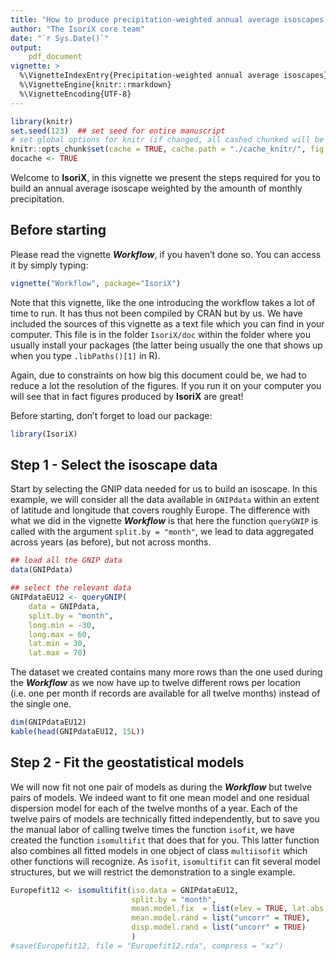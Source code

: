 ```yaml
---
title: "How to produce precipitation-weighted annual average isoscapes in IsoriX?"
author: "The IsoriX core team"
date: "`r Sys.Date()`"
output:
    pdf_document
vignette: >
  %\VignetteIndexEntry{Precipitation-weighted annual average isoscapes}
  %\VignetteEngine{knitr::rmarkdown}
  %\VignetteEncoding{UTF-8}
---
```


```r
library(knitr)
set.seed(123)  ## set seed for entire manuscript
# set global options for knitr (if changed, all cashed chunked will be rerun!)
knitr::opts_chunk$set(cache = TRUE, cache.path = "./cache_knitr/", fig.path = "./fig_knitr/", global.par = TRUE, width = "\\linewidth", fig.align = "center", dev = "CairoPNG", dpi = 500) # use dpi=100 for small pdfs
docache <- TRUE
```

Welcome to __IsoriX__, in this vignette we present the steps required for you to build an annual average isoscape weighted by the amounth of monthly precipitation.

## Before starting

Please read the vignette ___Workflow___, if you haven't done so. You can access it by simply typing:

```r
vignette("Workflow", package="IsoriX")
```

Note that this vignette, like the one introducing the workflow takes a lot of time to run. It has thus not been compiled by CRAN but by us. We have included the sources of this vignette as a text file which you can find in your computer. This file is in the folder `IsoriX/doc` within the folder where you usually install your packages (the latter being usually the one that shows up when you type `.libPaths()[1]` in R).

Again, due to constraints on how big this document could be, we had to reduce a lot the resolution of the figures. If you run it on your computer you will see that in fact figures produced by __IsoriX__ are great!

Before starting, don't forget to load our package:
```r
library(IsoriX)
```

## Step 1 - Select the isoscape data

Start by selecting the GNIP data needed for us to build an isoscape. In this example, we will consider all the data available in `GNIPdata` within an extent of latitude and longitude that covers roughly Europe. The difference with what we did in the vignette ___Workflow___ is that here the function `queryGNIP` is called with the argument `split.by = "month"`, we lead to data aggregated across years (as before), but not across months.

```r
## load all the GNIP data
data(GNIPdata)

## select the relevant data
GNIPdataEU12 <- queryGNIP(
    data = GNIPdata,
    split.by = "month",
    long.min = -30, 
    long.max = 60,
    lat.min = 30, 
    lat.max = 70)
```

The dataset we created contains many more rows than the one used during the ___Workflow___ as we now have up to twelve different rows per location (i.e. one per month if records are available for all twelve months) instead of the single one.

```r
dim(GNIPdataEU12)
kable(head(GNIPdataEU12, 15L))
```

## Step 2 - Fit the geostatistical models

We will now fit not one pair of models as during the ___Workflow___ but twelve pairs of models. We indeed want to fit one mean model and one residual dispersion model for each of the twelve months of a year. Each of the twelve pairs of models are technically fitted independently, but to save you the manual labor of calling twelve times the function `isofit`, we have created the function `isomultifit` that does that for you. This latter function also combines all fitted models in one object of class `multiisofit` which other functions will recognize. As `isofit`, `isomultifit` can fit several model structures, but we will restrict the demonstration to a single example.

```r
Europefit12 <- isomultifit(iso.data = GNIPdataEU12,
                           split.by = "month",
                           mean.model.fix  = list(elev = TRUE, lat.abs = TRUE),
                           mean.model.rand = list("uncorr" = TRUE),
                           disp.model.rand = list("uncorr" = TRUE)
                           )
#save(Europefit12, file = "Europefit12.rda", compress = "xz")
```





